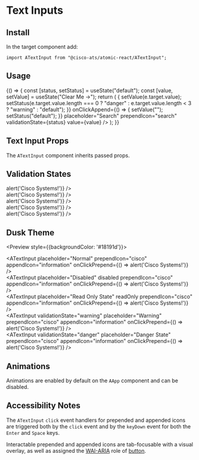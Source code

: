 

<Meta title="Components/Text Inputs" component={ATextInput} />

# Text Inputs

## Install

In the target component add:

```
import ATextInput from "@cisco-ats/atomic-react/ATextInput";
```

## Usage

<Preview>
  <Story name="usage-1">
    <AApp>
      <YourComponent>
    {() => {
      const [status, setStatus] = useState("default");
      const [value, setValue] = useState("Clear Me ->");
      return (
        <ATextInput
          appendIcon="close"
          onChange={(e) => { setValue(e.target.value); setStatus(e.target.value.length === 0 ? "danger" : e.target.value.length < 3 ? "warning" : "default"); }}
          onClickAppend={() => { setValue(""); setStatus("default"); }}
          placeholder="Search"
          prependIcon="search"
          validationState={status}
          value={value} />
      );
    }}
      </YourComponent>
    </AApp>
  </Story>
</Preview>

## Text Input Props

The `ATextInput` component inherits passed props.

<Props of={ATextInput} />

## Validation States

<Preview>
  <Story name="validation-1">
    <AApp>
      <div className="mb-4">
        <ATextInput placeholder="Normal" />
      </div>
      <div className="mb-4">
        <ATextInput placeholder="Normal" prependIcon="cisco" appendIcon="information" onClickPrepend={() => alert('Cisco Systems!')} />
      </div>
      <div className="mb-4">
        <ATextInput placeholder="Disabled" disabled />
      </div>
      <div className="mb-4">
        <ATextInput placeholder="Disabled" disabled prependIcon="cisco" appendIcon="information" onClickPrepend={() => alert('Cisco Systems!')} />
      </div>
      <div className="mb-4">
        <ATextInput placeholder="Read Only State" readOnly />
      </div>
      <div className="mb-4">
        <ATextInput placeholder="Read Only State" readOnly prependIcon="cisco" appendIcon="information" onClickPrepend={() => alert('Cisco Systems!')} />
      </div>
      <div className="mb-4">
        <ATextInput validationState="warning" placeholder="Warning State" />
      </div>
      <div className="mb-4">
        <ATextInput validationState="warning" placeholder="Warning" prependIcon="cisco" appendIcon="information" onClickPrepend={() => alert('Cisco Systems!')} />
      </div>
      <div className="mb-4">
        <ATextInput validationState="danger" placeholder="Danger State" />
      </div>
      <div className="mb-4">
        <ATextInput validationState="danger" placeholder="Danger State" prependIcon="cisco" appendIcon="information" onClickPrepend={() => alert('Cisco Systems!')} />
      </div>
    </AApp>
  </Story>
</Preview>

## Dusk Theme

<Preview style={{backgroundColor: '#18191d'}}>
  <Story name="dusk-1">
    <AApp theme="dusk">
      <div className="mb-4">
        <ATextInput placeholder="Normal" />
      </div>
      <div className="mb-4">
        <ATextInput placeholder="Normal" prependIcon="cisco" appendIcon="information" onClickPrepend={() => alert('Cisco Systems!')} />
      </div>
      <div className="mb-4">
        <ATextInput placeholder="Disabled" disabled />
      </div>
      <div className="mb-4">
        <ATextInput placeholder="Disabled" disabled prependIcon="cisco" appendIcon="information" onClickPrepend={() => alert('Cisco Systems!')} />
      </div>
      <div className="mb-4">
        <ATextInput placeholder="Read Only State" readOnly />
      </div>
      <div className="mb-4">
        <ATextInput placeholder="Read Only State" readOnly prependIcon="cisco" appendIcon="information" onClickPrepend={() => alert('Cisco Systems!')} />
      </div>
      <div className="mb-4">
        <ATextInput validationState="warning" placeholder="Warning State" />
      </div>
      <div className="mb-4">
        <ATextInput validationState="warning" placeholder="Warning" prependIcon="cisco" appendIcon="information" onClickPrepend={() => alert('Cisco Systems!')} />
      </div>
      <div className="mb-4">
        <ATextInput validationState="danger" placeholder="Danger State" />
      </div>
      <div className="mb-4">
        <ATextInput validationState="danger" placeholder="Danger State" prependIcon="cisco" appendIcon="information" onClickPrepend={() => alert('Cisco Systems!')} />
      </div>
    </AApp>
  </Story>
</Preview>

## Animations

Animations are enabled by default on the `AApp` component and can be disabled.

<Preview>
  <Story name="animations-1">
    <AApp>
      <ATextInput placeholder="Animated" />
    </AApp>
  </Story>
  <Story name="animations-2">
    <AApp animations={false}>
      <ATextInput placeholder="Not Animated" />
    </AApp>
  </Story>
</Preview>

## Accessibility Notes

The `ATextInput` `click` event handlers for prepended and appended icons are triggered both by the `click` event and by the `keyDown` event for both the `Enter` and `Space` keys.

Interactable prepended and appended icons are tab-focusable with a visual overlay, as well as assigned the [WAI-ARIA](https://www.w3.org/WAI/standards-guidelines/aria/) role of [button](https://www.w3.org/TR/wai-aria/#button).
